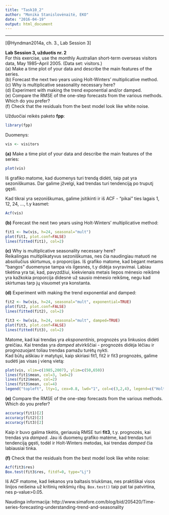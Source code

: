 ```yaml
---
title: "Task10_2"
author: "Monika Stanislovėnaitė, EKO"
date: "2016-04-19"
output: html_document
---
```

---
[@Hyndman2014a, ch. 3., Lab Session 3]

**Lab Session 3, užduotis nr. 2**    
For this exercise, use the monthly Australian short-term overseas visitors data, May 1985–April 2005. (Data set: visitors.)  
(a) Make a time plot of your data and describe the main features of the series.  
(b) Forecast the next two years using Holt-Winters’ multiplicative method.  
(c) Why is multiplicative seasonality necessary here?  
(d) Experiment with making the trend exponential and/or damped.  
(e) Compare the RMSE of the one-step forecasts from the various methods. Which do you prefer?  
(f) Check that the residuals from the best model look like white noise.  

Užduočiai reikės paketo **fpp**:
```r
library(fpp)
```

Duomenys:
```r
vis <- visitors
```

**(a)** Make a time plot of your data and describe the main features of the series:
```r
plot(vis)
```
  
Iš grafiko matome, kad duomenys turi trendą didėti, taip pat yra sezoniškumas. Dar galime įžvelgi, kad trendas turi tendenciją po truputį gęsti.

Kad tikrai yra sezoniškumas, galime įsitikinti ir iš ACF - "pikai" ties lagais 1, 12, 24, ..., t.y kasmet:
```r
Acf(vis)
```

**(b)** Forecast the next two years using Holt-Winters’ multiplicative method:
```r
fit1 <- hw(vis, h=24, seasonal="mult")
plot(fit1, plot.conf=FALSE)
lines(fitted(fit1), col=2)
```

**(c)** Why is multiplicative seasonality necessary here?  
Reikalingas multiplikatyvus sezoniškumas, nes čia naudingiau matuoti ne absoliučius skirtumus, o proporcijas. Iš grafiko matome, kad bėgant metams "bangos" duomenyse tampa vis ilgesnės, t.y didėja svyravimai. Labiau tikėtina yra tai, kad, pavyzdžiui, kiekvienais metais liepos mėnesio reikšmė yra kažkokia proporcija didesnė už sausio mėnesio reikšmę, negu kad skirtumas tarp jų visuomet yra konstanta.  

**(d)** Experiment with making the trend exponential and damped:
```r
fit2 <- hw(vis, h=24, seasonal="mult", exponential=TRUE)
plot(fit2, plot.conf=FALSE)
lines(fitted(fit2), col=2)

fit3 <- hw(vis, h=24, seasonal="mult", damped=TRUE)
plot(fit3, plot.conf=FALSE)
lines(fitted(fit3), col=2)
```
  
Matome, kad kai trendas yra *eksponentinis*, prognozės yra linkusios didėti greičiau. Kai trendas yra *damped* atvirkščiai - prognozės didėja lėčiau ir prognozuojant toliau trendas pamažu turėtų nykti.  
Kad būtų aiškiau ir matytųsi, kaip skiriasi fit1, fit2 ir fit3 prognozės, galime sudėti jas visas į vieną vietą:
```r
plot(vis, xlim=c(1985,2007), ylim=c(50,650))
lines(fit1$mean, col=3, lwd=2)
lines(fit2$mean, col=2)
lines(fit3$mean, col=4)
legend("topleft", lty=1, cex=0.8, lwd="1", col=c(3,2,4), legend=c("Holt-Winters' multiplikatyvus metodas","Holt-Winters' mult. metodas su ekspon. trendu","Damped Holt-Winters' mult. metodas"))
```

**(e)** Compare the RMSE of the one-step forecasts from the various methods. Which do you prefer? 
```r
accuracy(fit1)[2]
accuracy(fit2)[2]
accuracy(fit3)[2]
```
Kaip ir buvo galima tikėtis, geriausią RMSE turi **fit3**, t.y. prognozės, kai trendas yra *damped*. Jau iš duomenų grafiko matėme, kad trendas turi tendenciją gęsti, todėl ir Holt-Winters metodas, kai trendas *damped* čia labiausiai tinka.

**(f)** Check that the residuals from the best model look like white noise:
```r
Acf(fit3$res)
Box.test(fit3$res, fitdf=0, type="Lj")
```
Iš ACF matome, kad liekanos yra baltasis triukšmas, nes praktiškai visos linijos neišeina už kritinių reikšmių ribų. `Box.test()` taip pat tai patvirtina, nes p-value>0.05.  


Naudinga informacija: http://www.simafore.com/blog/bid/205420/Time-series-forecasting-understanding-trend-and-seasonality 
